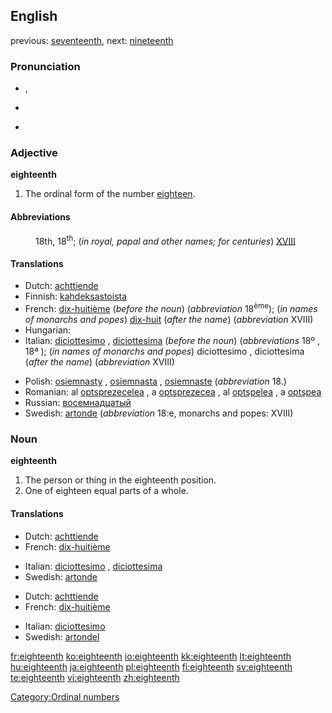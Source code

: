 ==English==
previous: [[seventeenth]], next: [[nineteenth]]

===Pronunciation===
* {{IPA|/ˌeɪˈtiːnθ/}}, {{SAMPA|/%eIti:nT/}}
* {{audio|en-us-eighteenth.ogg|Audio (US)}}
*: {{rhymes|iːnθ}}
* {{hyphenation|eigh|teenth}}

===Adjective===
'''eighteenth'''

# The ordinal form of the number [[eighteen]].

====Abbreviations====
: 18th, 18<sup>th</sup>; (''in royal, papal and other names; for centuries'') [[XVIII]]

====Translations====
{{trans-top|the ordinal form of the number eighteen}}
* Dutch: [[achttiende]]
* Finnish: [[kahdeksastoista]]
* French: [[dix-huitième]] (''before the noun'') (''abbreviation'' 18<sup>ème</sup>); (''in names of monarchs and popes'') [[dix-huit]] (''after the name'') (''abbreviation'' XVIII)
* Hungarian: {{t|hu|tizennyolcadik}}
* Italian: [[diciottesimo]] {{m}}, [[diciottesima]] {{f}} (''before the noun'') (''abbreviations'' 18º {{m}}, 18ª {{f}}); (''in names of monarchs and popes'') diciottesimo {{m}}, diciottesima {{f}} (''after the name'') (''abbreviation'' XVIII)
{{trans-mid}}
* Polish: [[osiemnasty]] {{m}}, [[osiemnasta]] {{f}}, [[osiemnaste]] {{n}} (''abbreviation'' 18.)
* Romanian: al [[optsprezecelea]] {{m}}, a [[optsprezecea]] {{f}}, al [[optşpelea]] {{italbrac|m, informal}}, a [[optşpea]] {{italbrac|f, informal}}
* Russian: [[восемнадцатый]] {{m}}
* Swedish: [[artonde]] (''abbreviation'' 18:e, monarchs and popes: XVIII)
{{trans-bottom}}

===Noun===
'''eighteenth'''

# The person or thing in the eighteenth position.
# One of eighteen equal parts of a whole.

====Translations====
{{trans-top|The person or thing in the eighteenth position}}
* Dutch: [[achttiende]] {{m|f}}
* French: [[dix-huitième]] {{m|f}}
{{trans-mid}}
* Italian: [[diciottesimo]] {{m}}, [[diciottesima]] {{f}}
* Swedish: [[artonde]]
{{trans-bottom}}

{{trans-top|One of eighteen equal parts of a whole}}
* Dutch: [[achttiende]] {{n}}
* French: [[dix-huitième]] {{m}}
{{trans-mid}}
* Italian: [[diciottesimo]] {{m}}
* Swedish: [[artondel]]
{{trans-bottom}}

[[Category:Ordinal numbers]]

[[fr:eighteenth]]
[[ko:eighteenth]]
[[io:eighteenth]]
[[kk:eighteenth]]
[[lt:eighteenth]]
[[hu:eighteenth]]
[[ja:eighteenth]]
[[pl:eighteenth]]
[[fi:eighteenth]]
[[sv:eighteenth]]
[[te:eighteenth]]
[[vi:eighteenth]]
[[zh:eighteenth]]